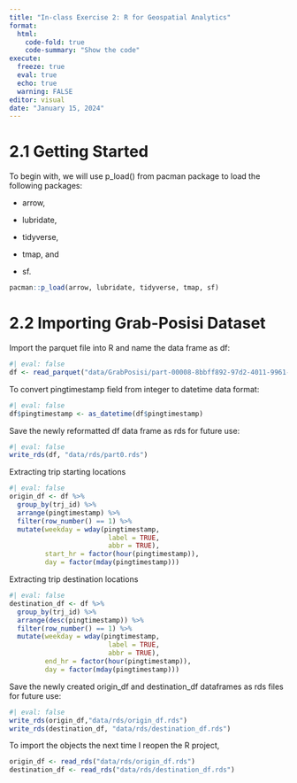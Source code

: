 ```yaml
---
title: "In-class Exercise 2: R for Geospatial Analytics"
format: 
  html: 
    code-fold: true
    code-summary: "Show the code"
execute:
  freeze: true
  eval: true
  echo: true
  warning: FALSE
editor: visual
date: "January 15, 2024"
---
```


# 2.1 Getting Started

To begin with, we will use p_load() from pacman package to load the following packages:

-   arrow,

-   lubridate,

-   tidyverse,

-   tmap, and

-   sf.

```r
pacman::p_load(arrow, lubridate, tidyverse, tmap, sf)
```

# 2.2 Importing Grab-Posisi Dataset

Import the parquet file into R and name the data frame as df:

```r
#| eval: false
df <- read_parquet("data/GrabPosisi/part-00008-8bbff892-97d2-4011-9961-703e38972569.c000.snappy.parquet")
```

To convert pingtimestamp field from integer to datetime data format:

```r
#| eval: false
df$pingtimestamp <- as_datetime(df$pingtimestamp)
```

Save the newly reformatted df data frame as rds for future use:

```r
#| eval: false
write_rds(df, "data/rds/part0.rds")
```

Extracting trip starting locations

```r
#| eval: false
origin_df <- df %>%
  group_by(trj_id) %>%
  arrange(pingtimestamp) %>%
  filter(row_number() == 1) %>%
  mutate(weekday = wday(pingtimestamp,
                         label = TRUE,
                         abbr = TRUE),
         start_hr = factor(hour(pingtimestamp)),
         day = factor(mday(pingtimestamp)))
```

Extracting trip destination locations

```r
#| eval: false
destination_df <- df %>%
  group_by(trj_id) %>%
  arrange(desc(pingtimestamp)) %>%
  filter(row_number() == 1) %>%
  mutate(weekday = wday(pingtimestamp,
                         label = TRUE,
                         abbr = TRUE),
         end_hr = factor(hour(pingtimestamp)),
         day = factor(mday(pingtimestamp)))
```

Save the newly created origin_df and destination_df dataframes as rds files for future use:

```r
#| eval: false
write_rds(origin_df,"data/rds/origin_df.rds")
write_rds(destination_df, "data/rds/destination_df.rds")
```

To import the objects the next time I reopen the R project,

```r
origin_df <- read_rds("data/rds/origin_df.rds")
destination_df <- read_rds("data/rds/destination_df.rds")
```
